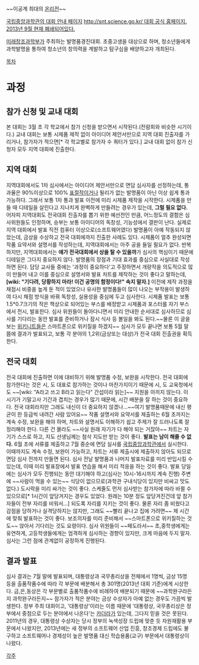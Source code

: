~~이공계 최대의 [[온리전]]~~

[http://www.science.go.kr/link.bs?cd=00157&resultCurrent2DepthMenuNm=%EC%A0%84%EA%B5%AD%ED%95%99%EC%83%9D%EB%B0%9C%EB%AA%85%ED%92%88+%EA%B2%BD%EC%A7%84%EB%8C%80%ED%9A%8C&resultCurrent2DepthMenu=00050&resultCurrent1DepthMenuNm=%EB%AC%B8%ED%99%94%2F%ED%96%89%EC%82%AC%2F%ED%8A%B9%EB%B3%84%EC%A0%84%EC%8B%9C&resultCurrent1DepthMenu=00038 국립중앙과학관의 대회 안내 페이지]
[[http://snt.science.go.kr/ 대회 공식 홈페이지. 2013년 9월 현재 폐쇄되어있다.]]

[[미래창조과학부]]가 주최하는 발명품경진대회. 초중고생을 대상으로 하며, 청소년들에게 과학발명을 통하여 청소년의 창의력을 계발하고 탐구심을 배양하고자 개최된다.

[[목차]]

= 과정 =
== 참가 신청 및 교내 대회 ==
본 대회는 3월 초 각 학교에서 참가 신청을 받으면서 시작된다.(전람회와 비슷한 시기이다.) 교내 대회는 보통 시제품 제작 없이 아이디어 제안서만으로 지역 대회 진출자를 가리거나, 참가자가 적으면[* 각 학교별로 참가자 수 쿼터가 있다.] 교내 대회 없이 참가 신청자 모두 지역 대회에 진출한다.

== 지역 대회 ==
지역대회에서도 1차 심사에서는 아이디어 제안서만으로 면담 심사자를 선정하는데, 통과율은 90%이상으로 100% [[표절]]작이거나 될리가 없는 발명품이 아닌 이상 쉽게 통과 가능하다. 그래서 보통 1차 통과 발표 이전에 미리 시제품 제작을 시작한다. 시제품을 만들 때 디테일을 살린다고 지나치게 완벽하게 만들려는 경우가 있는데, '''그럴 필요 없다.''' 어자피 지역대회도 전국대회 진출자를 뽑기 위한 예선전인 만큼, 어느정도의 결함은 심사위원들도 인정하며, 승부는 보통 아이디어의 독창성, 기능성에서 결판이 난다. 실제로 지역 대회에서 발표 직전 컴퓨터 이상으로(소프트웨어였다) 발명품이 아예 작동되지 않았는데, 금상을 수상하고 전국 대회에까지 진출한 사례도 있다.
시제품이 얼추 완성되면 작품 요약서와 설명서를 작성하는데, 지역대회에서는 아주 공을 들일 필요가 없다. 반복하지만, 지역대회에서는 '''얘가 전국대회에서 상을 탈 수 있을까'''가 심사의 핵심이기 때문에 디테일은 그다지 중요하지 않다. 발명품의 장점과 기대 효과를 중심으로 사실대로 작성하면 된다.
담당 교사들 중에는 '과정이 중요하다'고 주장하면서 개량작을 의도적으로 많이 만들어 내고 이를 중심으로 설명서와 발표 차트를 제작하는 것이 좋다고 말하는데, '''[wiki: "기다려, 당황하지 마라! 이건 공명의 함정이다!" 속지 말자.]''' 이전에 제작 과정을 채점시 비중을 높게 둔 적이 있었으나 유사한 발명품들이 많이 나오는 부작용이 발생하여 다시 채점 방식을 바꿔 독창성, 실용성을 중심에 두고 심사한다.
시제품 발표는 보통 1.5*0.7크기의 작은 책상으로 되어있는 부스를 배정받고 시제품과 포스터를 자기 부스에서 전시, 발표한다. 심사 위원들이 돌아다니면서 미리 안내한 순서대로 심사하므로 심사를 기다리는 동안 발표를 준비하거나 잠시 식사 등 볼일을 봐도 된다.~~물론 이 글을 보는 [[위키니트]]들은 스마트폰으로 위키질을 하겠지~~ 심사가 모두 끝나면 보통 5월 말 쯤에 결과가 발표되고, 보통 각 분야의 1,2위(금상또는 대상)가 전국 대회 진출권을 획득한다.

== 전국 대회 ==
전국 대회에 진출하면 이에 대비하기 위해 발명품 수정, 보완을 시작한다. 전국 대회에 참가한다는 것은 시, 도 대표로 참가하는 것이나 마찬가지이기 때문에 시, 도 교육청에서도 ~~[wiki: "A라고 쓰고 B라고 읽는다" 간섭이라 읽는]~~ 지원을 아끼지 않는다. 이 시기가 기말고사 기간과 겹치는 경우가 많기 때문에, 시간 배분을 잘 하는 것이 중요하다. 전국 대회라지만 그래도 내신이 더 중요하지 않겠나...~~여기 발명품때문에 내신 평균이 한 등급씩 내려간 사람 있어요~~
작품 설명서와 요약서를 제출하는 6월 초까지는 계속 수정, 보완을 해야 하며, 차트와 설명서도 이해하기 쉽고 주제가 잘 드러나도록 잘 정리해야 한다. 다른 건 몰라도 ~~사실 원래 자기가 다 해야 되는 거잖아~~ 차트는 자기가 스스로 하고, 지도 선생님께는 첨삭 지도만 받는 것이 좋다. '''발표는 남이 해줄 수 없다.'''
6월 초에 서류를 제출하고 7월 중순에 면담 실사를 [[국립중앙과학관]]에서 실시한다. 이때까지도 계속 수정, 보완이 가능하고, 차트는 서류 제출시에 제출하지 않아도 되므로 면담 심사 전까지 만들면 된다. 심사 전날 발명품과 나머지 발표자료를 미리 반입시킬 수 있는데, 이때 미리 발표장에서 발표 연습을 해서 미리 적응을 하는 것이 좋다. 발표 당일에는 심사가 모두 진행되는 동안 대기해야 하고(심사는 10시-16시까지 계속 진행) 주변에 ~~사람이 먹을 수 있는~~ 식당이 없으므로(과학관 구내식당이 있지만 비싸고 맛도 없다.) 도시락을 미리 싸가는 것이 좋다. 스케줄도 먼저 심사받는 참가자에 따라 바뀔 수 있으므로[* 1시간이 앞당겨지는 경우도 있었다. 원래는 10분 정도 앞당겨진건데 앞 참가자들이 전부 자리를 비워서...] 되도록 자리를 지키는 것이 좋다. 물론 자리 좀 비웠다고 감점을 당하거나 실격당하지는 않지만, 그래도 ~~빨리 끝나고 집에 가려면~~ 제 시간에 맞춰 발표하는 것이 좋다. 보조의자를 미리 준비해서 ~~스마트폰으로 위키질하는 것도~~ 앉아서 기다리는 것도 요령이다. 심사 위원들이 ~~페도라서~~ 초,중학생에게는 유연하게, 고등학생들에게는 엄격하게 심사하는 경향이 있지만, 크게 마음에 두지 말자. 심사는 그런 점에 관계없이 공정하게 진행된다.

== 결과 발표 ==
심사 결과는 7월 말에 발표되며, 대통령상과 국무총리상을 전체에서 1명씩, 금상 15명 등을 출품작품수에 따라 각 부문에 배분해서 총 301명(2013년 대회 기준)에게 시상한다. 금,은,동상은 각 부문별로 출품작품수에 비례하여 배분되기 때문에 ~~과학완구라든지 과학완구라든지~~ 참가자가 적은 분야는 금상 수상자가 아예 없는 경우도 가끔씩 발생한다. 정부 주최 대회이고, '대통령상'이라는 이름 때문에 '대통령상, 국무총리상은 정부에서 중점으로 두는 분야에서 나온다'는 [[카더라]]가 있는데, 그다지 믿을 것은 못된다. 2011년의 경우, 대통령상 수상자는 당시 정부의 녹색성장 드립에 맞춘 듯 자원재활용 부문에서 나왔지만, 2013년에는 새 정부의 소프트웨어 산업 진흥, 창조경제 드립에도 불구하고 소프트웨어나 경제성이 높은 발명품 대신 학습용품(교구) 부문에서 대통령상이 나왔다.

[[각주]]
